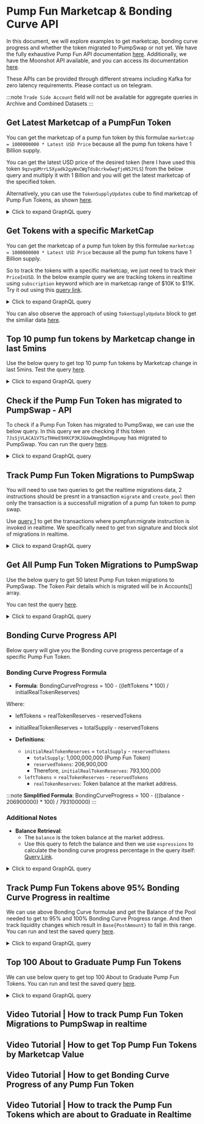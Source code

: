 # Pump Fun Marketcap & Bonding Curve API

In this document, we will explore examples to get marketcap, bonding curve progress and whether the token migrated to PumpSwap or not yet. We have the fully exhaustive Pump Fun API documentation [here](https://docs.bitquery.io/docs/examples/Solana/Pump-Fun-API/). Additionally, we have the Moonshot API available, and you can access its documentation [here](https://docs.bitquery.io/docs/examples/Solana/Moonshot-API/).

These APIs can be provided through different streams including Kafka for zero latency requirements. Please contact us on telegram.

:::note
`Trade Side Account` field will not be available for aggregate queries in Archive and Combined Datasets
:::

<head>
  <meta name="title" content="Pump Fun API - Solana - Tokens, Trades, Live Prices"/>
  <meta name="description" content="Get Bonding Curve Data of any Pump.fun based token through our Pump.fun API."/>
  <meta name="keywords" content="Pump.fun API,Pump.fun on-chain data API,Pump.fun token data API,Pump.fun blockchain API,Pump.fun DEX data API,Pump.fun API documentation,Pump.fun crypto API,Pump.fun web3 API,DEX Trades,Solana,Blast,Pump.fun memecoins,Solana DEX,Blast DEX,token trading,blockchain data,crypto trading"/>
  <meta name="robots" content="index, follow"/>
  <meta http-equiv="Content-Type" content="text/html; charset=utf-8"/>
  <meta name="language" content="English"/>

<meta property="og:type" content="website" />
<meta
  property="og:title"
  content="How to Get Pump.fun Bonding Curve Data with Pump.fun API"
/>
<meta
  property="og:description"
  content="Get on-chain data of any Pump.fun based token through our Pump.fun API."
/>

  <meta property="twitter:card" content="summary_large_image"/>
  <meta property="twitter:title" content="How to Get Pump.fun Bonding Curve Data with Pump.fun API"/>
  <meta property="twitter:description" content="Get on-chain data of any Pump.fun based token through our Pump.fun API."/>
</head>


## Get Latest Marketcap of a PumpFun Token

You can get the marketcap of a pump fun token by this formulae `marketcap = 1000000000 * Latest USD Price` because all the pump fun tokens have 1 Billion supply.

You can get the latest USD price of the desired token (here I have used this token `9qzvgUMrrL5Xyadk2gyWxCWgTds8crkwGwgfjeN5JYLS`) from the below query and multiply it with 1 Billion and you will get the latest marketcap of the specified token.

Alternatively, you can use the `TokenSupplyUpdates` cube to find marketcap of Pump Fun Tokens, as shown [here](https://docs.bitquery.io/docs/examples/Solana/token-supply-cube/).

<details>
  <summary>Click to expand GraphQL query</summary>

```graphql
query MyQuery {
  Solana {
    DEXTradeByTokens(
      limit: { count: 1 }
      orderBy: { descending: Block_Time }
      where: {
        Trade: {
          Currency: { MintAddress: { is: "token mint address" } }
          Dex: {
            ProgramAddress: {
              is: "6EF8rrecthR5Dkzon8Nwu78hRvfCKubJ14M5uBEwF6P"
            }
          }
        }
        Transaction: { Result: { Success: true } }
      }
    ) {
      Trade {
        Currency {
          Name
          MintAddress
          Symbol
        }
        Amount
        AmountInUSD
        Price
        PriceInUSD
      }
    }
  }
}
```

</details>

## Get Tokens with a specific MarketCap

You can get the marketcap of a pump fun token by this formulae `marketcap = 1000000000 * Latest USD Price` because all the pump fun tokens have 1 Billion supply.

So to track the tokens with a specific marketcap, we just need to track their `PriceInUSD`. In the below example query we are tracking tokens in realtime using `subscription` keyword which are in marketcap range of $10K to $11K.
Try it out using this [query link](https://ide.bitquery.io/Track-pump-fun-tokens-with-a-specific-mktcap).

<details>
  <summary>Click to expand GraphQL query</summary>

```graphql
subscription MyQuery {
  Solana {
    DEXTradeByTokens(
      where: {
        Trade: {
          PriceInUSD: { gt: 0.00001, lt: 0.000011 }
          Dex: {
            ProgramAddress: {
              is: "6EF8rrecthR5Dkzon8Nwu78hRvfCKubJ14M5uBEwF6P"
            }
          }
          Side: {
            Currency: {
              MintAddress: { is: "11111111111111111111111111111111" }
            }
          }
        }
        Transaction: { Result: { Success: true } }
      }
    ) {
      Block {
        Time
      }
      Trade {
        Currency {
          Name
          Symbol
          Decimals
          MintAddress
        }
        Price
        PriceInUSD
        Dex {
          ProtocolName
          ProtocolFamily
          ProgramAddress
        }
        Side {
          Currency {
            MintAddress
            Name
            Symbol
          }
        }
      }
    }
  }
}
```

</details>

You can also observe the approach of using `TokenSupplyUpdate` block to get the similiar data [here](https://docs.bitquery.io/docs/examples/Solana/token-supply-cube/).

## Top 10 pump fun tokens by Marketcap change in last 5mins

Use the below query to get top 10 pump fun tokens by Marketcap change in last 5mins. Test the query [here](https://ide.bitquery.io/Top-10-pump-fun-tokens-by-Marketcap-change-in-last-5mins_1).

<details>
  <summary>Click to expand GraphQL query</summary>

```
query MyQuery {
  Solana {
    DEXTradeByTokens(
      limit: {count: 10}
      orderBy:{descendingByField:"Marketcap_Change_5min"}
      where: {Trade: {Dex: {ProgramAddress: {is: "6EF8rrecthR5Dkzon8Nwu78hRvfCKubJ14M5uBEwF6P"}}}, Transaction: {Result: {Success: true}}, Block: {Time: {since_relative: {hours_ago: 6}}}}
    ) {
      Trade {
        Currency {
          Name
          Symbol
          MintAddress
        }
        Price_5min_ago: PriceInUSD(minimum:Block_Time if:{Block:{Time:{since_relative:{minutes_ago:5}}}})
				Price_1h_ago: PriceInUSD(minimum:Block_Time if:{Block:{Time:{since_relative:{hours_ago:1}}}})
        Price_6h_ago: PriceInUSD(minimum: Block_Time)
        CurrentPrice: PriceInUSD(maximum: Block_Time)
        Side {
          Currency {
            Name
            Symbol
            MintAddress
          }
        }
      }
      Marketcap_Change_5min: calculate(expression: "(($Trade_CurrentPrice - $Trade_Price_5min_ago) / $Trade_Price_5min_ago) * 100")
      Marketcap_Change_1h: calculate(expression: "(($Trade_CurrentPrice - $Trade_Price_1h_ago) / $Trade_Price_1h_ago) * 100")
      Marketcap_Change_6h: calculate(expression: "(($Trade_CurrentPrice - $Trade_Price_6h_ago) / $Trade_Price_6h_ago) * 100")
    }
  }
}
```

</details>

## Check if the Pump Fun Token has migrated to PumpSwap - API

To check if a Pump Fun Token has migrated to PumpSwap, we can use the below query. In this query we are checking if this token `7JsSjVLACA1V7SzTHHeE9XKCP3KJGUwUmqgDm5Hupump` has migrated to PumpSwap. You can run the query [here](https://ide.bitquery.io/check-if-a-pumpfun-token-has-migrated-to-PumpSwap).

<details>
  <summary>Click to expand GraphQL query</summary>

```graphql
{
  Solana {
    Instructions(
      where: {
        Instruction: {
          CallerIndex: { eq: 2 }
          Depth: { eq: 1 }
          CallPath: { includes: { eq: 2 } }
          Program: {
            Method: { is: "create_pool" }
            Address: { is: "pAMMBay6oceH9fJKBRHGP5D4bD4sWpmSwMn52FMfXEA" }
          }
          Accounts: { includes: { Address: { is: "token mint address" } } }
        }
      }
    ) {
      Instruction {
        Program {
          Address
          Name
          Method
          Arguments {
            Name
            Type
            Value {
              ... on Solana_ABI_Json_Value_Arg {
                json
              }
              ... on Solana_ABI_Float_Value_Arg {
                float
              }
              ... on Solana_ABI_Boolean_Value_Arg {
                bool
              }
              ... on Solana_ABI_Bytes_Value_Arg {
                hex
              }
              ... on Solana_ABI_BigInt_Value_Arg {
                bigInteger
              }
              ... on Solana_ABI_Address_Value_Arg {
                address
              }
              ... on Solana_ABI_String_Value_Arg {
                string
              }
              ... on Solana_ABI_Integer_Value_Arg {
                integer
              }
            }
          }
          AccountNames
          Json
        }
        Accounts {
          Address
          IsWritable
          Token {
            Mint
            Owner
            ProgramId
          }
        }
        Logs
        BalanceUpdatesCount
        AncestorIndexes
        CallPath
        CallerIndex
        Data
        Depth
        ExternalSeqNumber
        Index
        InternalSeqNumber
        TokenBalanceUpdatesCount
      }
      Transaction {
        Fee
        FeeInUSD
        Signature
        Signer
        FeePayer
        Result {
          Success
          ErrorMessage
        }
      }
      Block {
        Time
        Height
      }
    }
  }
}
```

</details>

## Track Pump Fun Token Migrations to PumpSwap

You will need to use two queries to get the realtime migrations data, 2 instructions should be presnt in a transaction `migrate` and `create_pool` then only the transaction is a successfull migration of a pump fun token to pump swap.

Use [query 1](https://ide.bitquery.io/track-migrations-of-pump-token-in-realtime) to get the transactions where pumpfun:migrate instruction is invoked in realtime. We specifically need to get trxn signature and block slot of migrations in realtime.

<details>
  <summary>Click to expand GraphQL query</summary>

```
subscription {
  Solana {
    Instructions(
      where: {Instruction: {Program: {Address: {is: "6EF8rrecthR5Dkzon8Nwu78hRvfCKubJ14M5uBEwF6P"}}, Logs: {includes: {includes: "Migrate"}}}, Transaction: {Result: {Success: true}}}
    ) {
      Transaction {
        Signature
      }
      Block {
        Time
        Slot
      }
    }
  }
}
```

and then use this [query 2](https://ide.bitquery.io/check-if-the-token-migrated-to-pump-swap_2) on the transaction signature and block slot that you received to check if it also includes `create_pool` instruction.

```
query ($transactionSignature: String, $blockSlot: String){
  Solana {
    Instructions(
      where: {Instruction: {Program: {Method: {is: "create_pool"}, Address: {is: "pAMMBay6oceH9fJKBRHGP5D4bD4sWpmSwMn52FMfXEA"}}}, Transaction: {Signature: {is: $transactionSignature}}, Block: {Slot: {eq: $blockSlot}}}
    ) {
      Instruction {
        Program {
          Address
          Name
          Method
          Arguments {
            Name
            Type
            Value {
              ... on Solana_ABI_Json_Value_Arg {
                json
              }
              ... on Solana_ABI_Float_Value_Arg {
                float
              }
              ... on Solana_ABI_Boolean_Value_Arg {
                bool
              }
              ... on Solana_ABI_Bytes_Value_Arg {
                hex
              }
              ... on Solana_ABI_BigInt_Value_Arg {
                bigInteger
              }
              ... on Solana_ABI_Address_Value_Arg {
                address
              }
              ... on Solana_ABI_String_Value_Arg {
                string
              }
              ... on Solana_ABI_Integer_Value_Arg {
                integer
              }
            }
          }
          AccountNames
          Json
        }
        Accounts {
          Address
          IsWritable
          Token {
            Mint
            Owner
            ProgramId
          }
        }
        Logs
        BalanceUpdatesCount
        AncestorIndexes
        CallPath
        CallerIndex
        Data
        Depth
        ExternalSeqNumber
        Index
        InternalSeqNumber
        TokenBalanceUpdatesCount
      }
      Transaction {
        Fee
        FeeInUSD
        Signature
        Signer
        FeePayer
        Result {
          Success
          ErrorMessage
        }
      }
      Block {
        Time
        Slot
      }
    }
  }
}
{
  "transactionSignature": "3dr3mP58MQsFroBpz3iVgrwV89yhufxyKTpHd9HiKXsW8EPtx73u1rTDxZuMVA8Z5SnX4sZwyTji7UNUpweCKMCX",
  "blockSlot": "344520645"
}
```

</details>

## Get All Pump Fun Token Migrations to PumpSwap

Use the below query to get 50 latest Pump Fun token migrations to PumpSwap. The Token Pair details which is migrated will be in Accounts[] array.

You can test the query [here](https://ide.bitquery.io/track-Pump-fun-migration-using-joins_3).

<details>
  <summary>Click to expand GraphQL query</summary>

```graphql
query MyQuery {
  Solana {
    Instructions(
      limit: { count: 50 }
      orderBy: { descending: Block_Time }
      where: {
        Instruction: {
          Program: {
            Address: { is: "6EF8rrecthR5Dkzon8Nwu78hRvfCKubJ14M5uBEwF6P" }
          }
          Logs: { includes: { includes: "Migrate" } }
        }
        Transaction: { Result: { Success: true } }
      }
    ) {
      Block {
        Time
      }
      Instruction {
        Program {
          Name
          Method
          Arguments {
            Name
            Value {
              ... on Solana_ABI_Json_Value_Arg {
                json
              }
              ... on Solana_ABI_Float_Value_Arg {
                float
              }
              ... on Solana_ABI_Boolean_Value_Arg {
                bool
              }
              ... on Solana_ABI_Bytes_Value_Arg {
                hex
              }
              ... on Solana_ABI_BigInt_Value_Arg {
                bigInteger
              }
              ... on Solana_ABI_Address_Value_Arg {
                address
              }
              ... on Solana_ABI_String_Value_Arg {
                string
              }
              ... on Solana_ABI_Integer_Value_Arg {
                integer
              }
            }
          }
          Address
          AccountNames
        }
        Accounts {
          Token {
            ProgramId
            Owner
            Mint
          }
          IsWritable
          Address
        }
      }
      Transaction {
        Signature
      }
      joinInstructions(
        Transaction_Signature: Transaction_Signature
        join: inner
        limit: { count: 50 }
        orderBy: { descending: Block_Time }
        where: {
          Instruction: {
            Program: {
              Address: { is: "pAMMBay6oceH9fJKBRHGP5D4bD4sWpmSwMn52FMfXEA" }
              Method: { is: "create_pool" }
            }
          }
        }
      ) {
        Block {
          Time
        }
        Instruction {
          Program {
            Name
            Method
            Arguments {
              Name
              Value {
                ... on Solana_ABI_Json_Value_Arg {
                  json
                }
                ... on Solana_ABI_Float_Value_Arg {
                  float
                }
                ... on Solana_ABI_Boolean_Value_Arg {
                  bool
                }
                ... on Solana_ABI_Bytes_Value_Arg {
                  hex
                }
                ... on Solana_ABI_BigInt_Value_Arg {
                  bigInteger
                }
                ... on Solana_ABI_Address_Value_Arg {
                  address
                }
                ... on Solana_ABI_String_Value_Arg {
                  string
                }
                ... on Solana_ABI_Integer_Value_Arg {
                  integer
                }
              }
            }
            Address
            AccountNames
          }
          Accounts {
            Token {
              ProgramId
              Owner
              Mint
            }
            IsWritable
            Address
          }
        }
        Transaction {
          Signature
        }
      }
    }
  }
}
```

</details>

## Bonding Curve Progress API

Below query will give you the Bonding curve progress percentage of a specific Pump Fun Token.

### Bonding Curve Progress Formula

- **Formula**:
  BondingCurveProgress = 100 - ((leftTokens \* 100) / initialRealTokenReserves)

Where:

- leftTokens = realTokenReserves - reservedTokens
- initialRealTokenReserves = totalSupply - reservedTokens

- **Definitions**:
  - `initialRealTokenReserves` = `totalSupply` - `reservedTokens`
    - `totalSupply`: 1,000,000,000 (Pump Fun Token)
    - `reservedTokens`: 206,900,000
    - Therefore, `initialRealTokenReserves`: 793,100,000
  - `leftTokens` = `realTokenReserves` - `reservedTokens`
    - `realTokenReserves`: Token balance at the market address.

:::note
**Simplified Formula**:
BondingCurveProgress = 100 - (((balance - 206900000) \* 100) / 793100000)
:::

### Additional Notes

- **Balance Retrieval**:
  - The `balance` is the token balance at the market address.
  - Use this query to fetch the balance and then we use `espressions` to calculate the bonding curve progress percentage in the query itself: [Query Link](https://ide.bitquery.io/get-the-bonding-curve-progress-percentage_1).

<details>
  <summary>Click to expand GraphQL query</summary>

```graphql
query GetBondingCurveProgressPercentage {
  Solana {
    DEXPools(
      limit: { count: 1 }
      orderBy: { descending: Block_Slot }
      where: {
        Pool: {
          Market: {
            BaseCurrency: {
              MintAddress: {
                is: "3j3fKH9Nw9cPZsZSPvE5qNgLWnxGk6tBHM9kX3qopump"
              }
            }
          }
          Dex: {
            ProgramAddress: {
              is: "6EF8rrecthR5Dkzon8Nwu78hRvfCKubJ14M5uBEwF6P"
            }
          }
        }
      }
    ) {
      Bonding_Curve_Progress_precentage: calculate(
        expression: "100 - ((($Pool_Base_Balance - 206900000) * 100) / 793100000)"
      )
      Pool {
        Market {
          MarketAddress
          BaseCurrency {
            MintAddress
            Symbol
            Name
          }
          QuoteCurrency {
            MintAddress
            Symbol
            Name
          }
        }
        Dex {
          ProtocolFamily
          ProtocolName
        }
        Quote {
          PostAmount
          PriceInUSD
          PostAmountInUSD
        }
        Base {
          Balance: PostAmount
        }
      }
    }
  }
}
```

</details>

## Track Pump Fun Tokens above 95% Bonding Curve Progress in realtime

We can use above Bonding Curve formulae and get the Balance of the Pool needed to get to 95% and 100% Bonding Curve Progress range. And then track liquidity changes which result in `Base{PostAmount}` to fall in this range. You can run and test the saved query [here](https://ide.bitquery.io/Pump-Fun-Tokens-between-95-and-100-bonding-curve-progress_3).

<details>
  <summary>Click to expand GraphQL query</summary>

```graphql
subscription MyQuery {
  Solana {
    DEXPools(
      where: {
        Pool: {
          Base: { PostAmount: { gt: "206900000", lt: "246555000" } }
          Dex: {
            ProgramAddress: {
              is: "6EF8rrecthR5Dkzon8Nwu78hRvfCKubJ14M5uBEwF6P"
            }
          }
          Market: {
            QuoteCurrency: {
              MintAddress: {
                in: [
                  "11111111111111111111111111111111"
                  "So11111111111111111111111111111111111111112"
                ]
              }
            }
          }
        }
        Transaction: { Result: { Success: true } }
      }
    ) {
      Bonding_Curve_Progress_precentage: calculate(
        expression: "100 - ((($Pool_Base_Balance - 206900000) * 100) / 793100000)"
      )
      Pool {
        Market {
          BaseCurrency {
            MintAddress
            Name
            Symbol
          }
          MarketAddress
          QuoteCurrency {
            MintAddress
            Name
            Symbol
          }
        }
        Dex {
          ProtocolName
          ProtocolFamily
        }
        Base {
          Balance: PostAmount
        }
        Quote {
          PostAmount
          PriceInUSD
          PostAmountInUSD
        }
      }
    }
  }
}
```

</details>

## Top 100 About to Graduate Pump Fun Tokens

We can use below query to get top 100 About to Graduate Pump Fun Tokens. You can run and test the saved query [here](https://ide.bitquery.io/Top-100-graduating-pump-fun-tokens-in-last-5-minutes_2).

<details>
  <summary>Click to expand GraphQL query</summary>

```graphql
{
  Solana {
    DEXPools(
      limitBy: { by: Pool_Market_BaseCurrency_MintAddress, count: 1 }
      limit: { count: 100 }
      orderBy: { ascending: Pool_Base_PostAmount }
      where: {
        Pool: {
          Base: { PostAmount: { gt: "206900000" } }
          Dex: {
            ProgramAddress: {
              is: "6EF8rrecthR5Dkzon8Nwu78hRvfCKubJ14M5uBEwF6P"
            }
          }
          Market: {
            QuoteCurrency: {
              MintAddress: {
                in: [
                  "11111111111111111111111111111111"
                  "So11111111111111111111111111111111111111112"
                ]
              }
            }
          }
        }
        Transaction: { Result: { Success: true } }
        Block: { Time: { since_relative: { minutes_ago: 5 } } }
      }
    ) {
      Bonding_Curve_Progress_precentage: calculate(
        expression: "100 - ((($Pool_Base_Balance - 206900000) * 100) / 793100000)"
      )
      Pool {
        Market {
          BaseCurrency {
            MintAddress
            Name
            Symbol
          }
          MarketAddress
          QuoteCurrency {
            MintAddress
            Name
            Symbol
          }
        }
        Dex {
          ProtocolName
          ProtocolFamily
        }
        Base {
          Balance: PostAmount(maximum: Block_Time)
        }
        Quote {
          PostAmount
          PriceInUSD
          PostAmountInUSD
        }
      }
    }
  }
}
```

</details>

## Video Tutorial | How to track Pump Fun Token Migrations to PumpSwap in realtime

<VideoPlayer url="https://www.youtube.com/watch?v=FEGizosrvK0" />

## Video Tutorial | How to get Top Pump Fun Tokens by Marketcap Value

<VideoPlayer url="https://www.youtube.com/watch?v=Lq0muNNOzVM" />

## Video Tutorial | How to get Bonding Curve Progress of any Pump Fun Token

<VideoPlayer url="https://www.youtube.com/watch?v=0vBXsMBU2pQ" />

## Video Tutorial | How to track the Pump Fun Tokens which are about to Graduate in Realtime

<VideoPlayer url="https://youtu.be/ZB1Rir29Pnw" />
